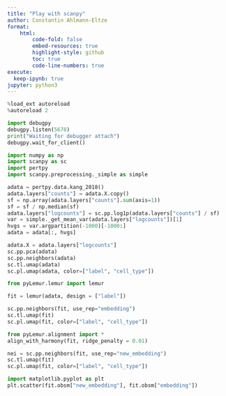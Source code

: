 ```yaml
---
title: "Play with scanpy"
author: Constantin Ahlmann-Eltze
format:
    html:
        code-fold: false
        embed-resources: true
        highlight-style: github
        toc: true 
        code-line-numbers: true 
execute:
  keep-ipynb: true
jupyter: python3
---
```



```python
%load_ext autoreload
%autoreload 2
```


```python
import debugpy
debugpy.listen(5678)
print("Waiting for debugger attach")
debugpy.wait_for_client()
```

```python
import numpy as np
import scanpy as sc
import pertpy 
import scanpy.preprocessing._simple as simple

adata = pertpy.data.kang_2018()
adata.layers["counts"] = adata.X.copy()
sf = np.array(adata.layers["counts"].sum(axis=1))
sf = sf / np.median(sf)
adata.layers["logcounts"] = sc.pp.log1p(adata.layers["counts"] / sf)
var = simple._get_mean_var(adata.layers["logcounts"])[1]
hvgs = var.argpartition(-1000)[-1000:]
adata = adata[:, hvgs]
```


```python
adata.X = adata.layers["logcounts"]
sc.pp.pca(adata)
sc.pp.neighbors(adata)
sc.tl.umap(adata)
sc.pl.umap(adata, color=["label", "cell_type"])
```

```python
from pyLemur.lemur import lemur

fit = lemur(adata, design = ["label"])
```

```python
sc.pp.neighbors(fit, use_rep="embedding")
sc.tl.umap(fit)
sc.pl.umap(fit, color=["label", "cell_type"])
```


```python
from pyLemur.alignment import *
align_with_harmony(fit, ridge_penalty = 0.01)
```


```python
nei = sc.pp.neighbors(fit, use_rep="new_embedding")
sc.tl.umap(fit)
sc.pl.umap(fit, color=["label", "cell_type"])
```


```python
import matplotlib.pyplot as plt
plt.scatter(fit.obsm["new_embedding"], fit.obsm["embedding"])
```
